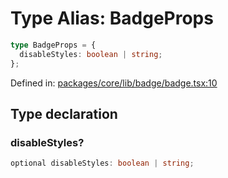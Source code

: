 # Type Alias: BadgeProps

```ts
type BadgeProps = {
  disableStyles: boolean | string;
};
```

Defined in: [packages/core/lib/badge/badge.tsx:10](https://github.com/HappyChainDevs/happychain/blob/99d9c499d60929c60f5b0529191c07ec6adb3faa/packages/core/lib/badge/badge.tsx#L10)

## Type declaration

### disableStyles?

```ts
optional disableStyles: boolean | string;
```
